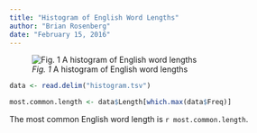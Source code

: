 ```yaml
---
title: "Histogram of English Word Lengths"
author: "Brian Rosenberg"
date: "February 15, 2016"
---
```


![*Fig. 1* A histogram of English word lengths](histogram.png)

```r
data <- read.delim("histogram.tsv")
```

```r
most.common.length <- data$Length[which.max(data$Freq)]
```

The most common English word length is `r most.common.length`.